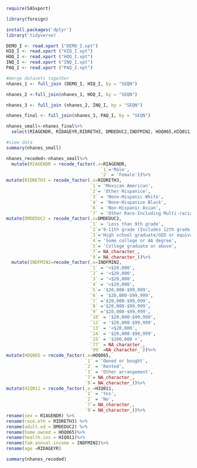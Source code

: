 ```{r}
require(SASxport)
```

```{r}
library(foreign)
```
```{r}
install.packages('dplyr')
library('tidyverse)
```

```{r}
DEMO_I <- read.xport ("DEMO_I.xpt")
HIQ_I <- read.xport ("HIQ_I.xpt")
HOQ_I <- read.xport ("HOQ_I.xpt")
INQ_I <- read.xport ("INQ_I.xpt")
PAQ_I <- read.xport ("PAQ_I.xpt")

```


```{r}
#merge datasets together
nhanes_1 <- full_join (DEMO_I, HIQ_I, by = "SEQN")
```

```{r}
nhanes_2 <-full_join(nhanes_1, HOQ_I, by = "SEQN")
```

```{r}
nhanes_3 <- full_join (nhanes_2, INQ_I, by = "SEQN")
```

```{r}
nhanes_final <- full_join(nhanes_3, PAQ_I, by = "SEQN")
```

```{r}
nhanes_small<-nhanes_final%>%
  select(RIAGENDR, RIDAGEYR,RIDRETH3, DMDEDUC2,INDFMIN2, HOQ065,HIQ011, PAQ670, PAD675)

```

```{r}
#view data
summary(nhanes_small)


```

```{r}
nhanes_recoded<-nhanes_small%>%
  mutate(RIAGENDR = recode_factor(.x=RIAGENDR,
                                    `1`='Male',
                                    `2` = 'Female'))%>%
mutate(RIDRETH3 = recode_factor(.x=RIDRETH3,
                                `1`= 'Mexican American',
                                `2`= 'Other Hispanice',
                                `3` = 'None-Hispanic White',
                                `4` = 'None-Hispanice Black',
                                `6` = 'Non-Hispanic Asian',
                                `7` = 'Other Race-Including Multi-racial'))%>%
mutate(DMDEDUC2 = recode_factor(.x=DMDEDUC2,
                                `1` = 'Less than 9th grade',
                                `2`='9-11th grade (Includes 12th grade with no diploma)', 
                                `3`='High school graduate/GED or equivalent', 
                                `4`= 'Some college or AA degree',
                                `5`= 'College graduate or above',
                                `7`= NA_character_,  
                                `9`= NA_character_))%>%                                
  mutate(INDFMIN2=recode_factor(.x=INDFMIN2,
                                `1` = '<$20,000',
                                `2` = '<$20,000',
                                `3` = '<$20,000',
                                `4` = '<$20,000',
                                `5`= '$20,000-$99,999',
                                `6` = '$20,000-$99,999',
                                `7` ='$20,000-$99,999',
                                `8` ='$20,000-$99,999',
                                `9` ='$20,000-$99,999',
                                `10` = '$20,000-$99,999',
                                `12` = '$20,000-$99,999',
                                `13` = '<$20,000',
                                `14` = '$20,000-$99,999',
                                `15` = '$100,000 +',
                                `77` = NA_character_,
                                `99` =NA_character_ ))%>%
mutate(HOQ065 = recode_factor(.x=HOQ065,
                              `1` = 'Owned or bought',
                              `2` = 'Rented',
                              `3` = 'Other arrangement',
                              `7`= NA_character_,  
                              `9`= NA_character_))%>%
mutate(HIQ011 = recode_factor(.x =HIQ011,
                              `1` = 'Yes',
                              `2` = 'No',
                              `7`= NA_character_,  
                              `9`= NA_character_))%>%
rename(sex = RIAGENDR) %>%
rename(race.eth = RIDRETH3) %>%
rename(adult.ed = DMDEDUC2) %>%
rename(home.owned = HOQ065)%>%
rename(health.ins = HIQ011)%>%
rename(fam.annual.income = INDFMIN2)%>%
rename(age =RIDAGEYR)
```

```{r}
summary(nhanes_recoded)
```

